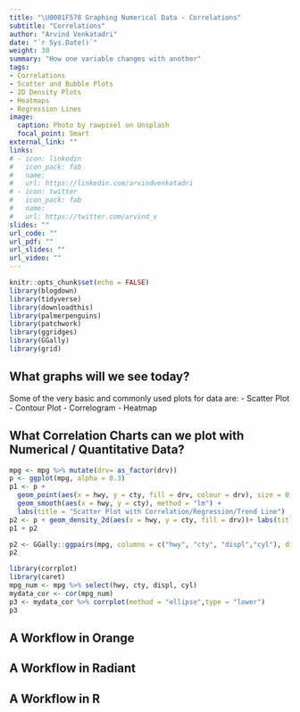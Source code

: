 ```yaml
---
title: "\U0001F578 Graphing Numerical Data - Correlations"
subtitle: "Correlations"
author: "Arvind Venkatadri"
date: "`r Sys.Date()`"
weight: 30
summary: "How one variable changes with another"
tags:
- Correlations
- Scatter and Bubble Plots
- 2D Density Plots
- Heatmaps
- Regression Lines
image:
  caption: Photo by rawpixel on Unsplash
  focal_point: Smart
external_link: ""
links:
# - icon: linkedin
#   icon_pack: fab
#   name: 
#   url: https://linkedin.com/arvindvenkatadri
# - icon: twitter
#   icon_pack: fab
#   name: 
#   url: https://twitter.com/arvind_v
slides: ""
url_code: ""
url_pdf: ""
url_slides: ""
url_video: ""
---
```


```r
knitr::opts_chunk$set(echo = FALSE)
library(blogdown)
library(tidyverse)
library(downloadthis)
library(palmerpenguins)
library(patchwork)
library(ggridges)
library(GGally)
library(grid)

```

## What graphs will we see today?

Some of the very basic and commonly used plots for data are:
- Scatter Plot
- Contour Plot
- Correlogram
- Heatmap


## What Correlation Charts can we plot with Numerical  / Quantitative Data?

```r
mpg <- mpg %>% mutate(drv= as_factor(drv))
p <- ggplot(mpg, alpha = 0.3) 
p1 <- p + 
  geom_point(aes(x = hwy, y = cty, fill = drv, colour = drv), size = 0.5) +
  geom_smooth(aes(x = hwy, y = cty), method = "lm") + 
  labs(title = "Scatter Plot with Correlation/Regression/Trend Line")
p2 <- p + geom_density_2d(aes(x = hwy, y = cty, fill = drv))+ labs(title = "2D Density Plot")
p1 + p2

```

```r
p2 <- GGally::ggpairs(mpg, columns = c("hwy", "cty", "displ","cyl"), diag = list("densityDiag"))
p2

```

```r
library(corrplot)
library(caret)
mpg_num <- mpg %>% select(hwy, cty, displ, cyl)
mydata_cor <- cor(mpg_num)
p3 <- mydata_cor %>% corrplot(method = "ellipse",type = "lower")
p3
```

## A Workflow in Orange


## A Workflow in Radiant


## A Workflow in R


